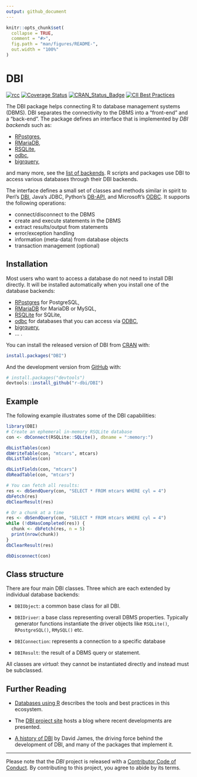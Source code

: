 ```yaml
---
output: github_document
---
```


<!-- README.md is generated from README.Rmd. Please edit that file -->

```r
knitr::opts_chunk$set(
  collapse = TRUE,
  comment = "#>",
  fig.path = "man/figures/README-",
  out.width = "100%"
)
```

# DBI

<!-- badges: start -->
[![rcc](https://github.com/r-dbi/DBI/workflows/rcc/badge.svg)](https://github.com/r-dbi/DBI/actions)
[![Coverage Status](https://codecov.io/gh/r-dbi/DBI/branch/master/graph/badge.svg)](https://codecov.io/github/r-dbi/DBI?branch=master)
[![CRAN_Status_Badge](https://www.r-pkg.org/badges/version/DBI)](https://cran.r-project.org/package=DBI)
[![CII Best Practices](https://bestpractices.coreinfrastructure.org/projects/1882/badge)](https://bestpractices.coreinfrastructure.org/projects/1882)
<!-- badges: end -->

The DBI package helps connecting R to database management systems (DBMS).
DBI separates the connectivity to the DBMS into a "front-end" and a "back-end".
The package defines an interface that is implemented by *DBI backends* such as:

- [RPostgres](https://rpostgres.r-dbi.org),
- [RMariaDB](https://rmariadb.r-dbi.org),
- [RSQLite](https://rsqlite.r-dbi.org),
- [odbc](https://github.com/r-dbi/odbc),
- [bigrquery](https://github.com/r-dbi/bigrquery),

and many more, see the [list of backends](https://github.com/r-dbi/backends#readme).
R scripts and packages use DBI to access various databases through their DBI backends.

The interface defines a small set of classes and methods similar in spirit to Perl's [DBI](https://dbi.perl.org/), Java's JDBC, Python's [DB-API](https://www.python.org/dev/peps/pep-0249/), and Microsoft's [ODBC](https://en.wikipedia.org/wiki/ODBC).
It supports the following operations:

* connect/disconnect to the DBMS
* create and execute statements in the DBMS
* extract results/output from statements
* error/exception handling
* information (meta-data) from database objects
* transaction management (optional)

## Installation

Most users who want to access a database do not need to install DBI directly.
It will be installed automatically when you install one of the database backends:

- [RPostgres](https://rpostgres.r-dbi.org) for PostgreSQL,
- [RMariaDB](https://rmariadb.r-dbi.org) for MariaDB or MySQL,
- [RSQLite](https://rsqlite.r-dbi.org) for SQLite,
- [odbc](https://github.com/r-dbi/odbc) for databases that you can access via [ODBC](https://en.wikipedia.org/wiki/Open_Database_Connectivity),
- [bigrquery](https://github.com/r-dbi/bigrquery),
- ... .

You can install the released version of DBI from [CRAN](https://CRAN.R-project.org) with:

``` r
install.packages("DBI")
```

And the development version from [GitHub](https://github.com/) with:

``` r
# install.packages("devtools")
devtools::install_github("r-dbi/DBI")
```

## Example

The following example illustrates some of the DBI capabilities:

```r
library(DBI)
# Create an ephemeral in-memory RSQLite database
con <- dbConnect(RSQLite::SQLite(), dbname = ":memory:")

dbListTables(con)
dbWriteTable(con, "mtcars", mtcars)
dbListTables(con)

dbListFields(con, "mtcars")
dbReadTable(con, "mtcars")

# You can fetch all results:
res <- dbSendQuery(con, "SELECT * FROM mtcars WHERE cyl = 4")
dbFetch(res)
dbClearResult(res)

# Or a chunk at a time
res <- dbSendQuery(con, "SELECT * FROM mtcars WHERE cyl = 4")
while (!dbHasCompleted(res)) {
  chunk <- dbFetch(res, n = 5)
  print(nrow(chunk))
}
dbClearResult(res)

dbDisconnect(con)
```

## Class structure

There are four main DBI classes.
Three which are each extended by individual database backends:

* `DBIObject`: a common base class for all DBI.

* `DBIDriver`: a base class representing overall DBMS properties.
  Typically generator functions instantiate the driver objects like `RSQLite()`,
  `RPostgreSQL()`, `RMySQL()` etc.

* `DBIConnection`: represents a connection to a specific database

* `DBIResult`: the result of a DBMS query or statement.

All classes are _virtual_: they cannot be instantiated directly and instead must be subclassed.

## Further Reading

* [Databases using R](https://db.rstudio.com/) describes the tools and best practices in this ecosystem.

* The [DBI project site](https://www.r-dbi.org/) hosts a blog where recent developments are presented.

* [A history of DBI](https://r-dbi.github.io/DBI/articles/DBI-history.html) by David James, the driving force behind the development of DBI, and many of the packages that implement it.

---

Please note that the _DBI_ project is released with a [Contributor Code of Conduct](https://dbi.r-dbi.org/code_of_conduct).
By contributing to this project, you agree to abide by its terms.
